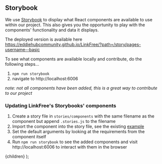 
## Storybook

We use [Storybook](https://storybook.js.org) to display what React components are available to use within our project. This also gives you the opportunity to play with the components' functionality and data it displays.

The deployed version is available here https://eddiehubcommunity.github.io/LinkFree/?path=/story/pages-username--basic

To see what components are available locally and contribute, do the following steps...

1. `npm run storybook`
1. navigate to http://localhost:6006

_note: not all components have been added, this is a great way to contribute to our project_

### Updating LinkFree's Storybooks' components

1. Create a story file in `stories/components` with the same filename as the component but append `.stories.js` to the filename
1. Import the component into the story file, see the existing [example](https://github.com/EddieHubCommunity/LinkFree/blob/main/stories/components/user/UserLink.stories.js)
1. Set the default arguments by looking at the requirements from the component itself
1. Run `npm run storybook` to see the added components and visit http://localhost:6006 to interact with them in the browser

  <DocsLayout title="LinkFree StoryBook Documentation">{children}</DocsLayout>
);
